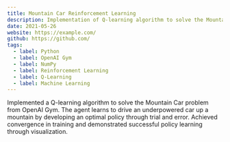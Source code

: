 ```yaml
---
title: Mountain Car Reinforcement Learning
description: Implementation of Q-learning algorithm to solve the Mountain Car problem in OpenAI Gym.
date: 2021-05-26
website: https://example.com/
github: https://github.com/
tags:
  - label: Python
  - label: OpenAI Gym
  - label: NumPy
  - label: Reinforcement Learning
  - label: Q-Learning
  - label: Machine Learning
---
```


Implemented a Q-learning algorithm to solve the Mountain Car problem from OpenAI Gym. The agent learns to drive an underpowered car up a mountain by developing an optimal policy through trial and error. Achieved convergence in training and demonstrated successful policy learning through visualization. 